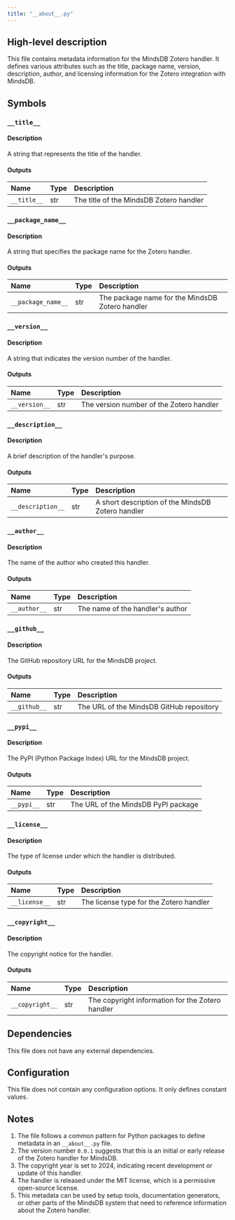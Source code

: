 ```yaml
---
title: "__about__.py"
---
```


## High-level description
This file contains metadata information for the MindsDB Zotero handler. It defines various attributes such as the title, package name, version, description, author, and licensing information for the Zotero integration with MindsDB.

## Symbols

### `__title__`
#### Description
A string that represents the title of the handler.

#### Outputs
| Name | Type | Description |
|:-----|:-----|:------------|
| `__title__` | str | The title of the MindsDB Zotero handler |

### `__package_name__`
#### Description
A string that specifies the package name for the Zotero handler.

#### Outputs
| Name | Type | Description |
|:-----|:-----|:------------|
| `__package_name__` | str | The package name for the MindsDB Zotero handler |

### `__version__`
#### Description
A string that indicates the version number of the handler.

#### Outputs
| Name | Type | Description |
|:-----|:-----|:------------|
| `__version__` | str | The version number of the Zotero handler |

### `__description__`
#### Description
A brief description of the handler's purpose.

#### Outputs
| Name | Type | Description |
|:-----|:-----|:------------|
| `__description__` | str | A short description of the MindsDB Zotero handler |

### `__author__`
#### Description
The name of the author who created this handler.

#### Outputs
| Name | Type | Description |
|:-----|:-----|:------------|
| `__author__` | str | The name of the handler's author |

### `__github__`
#### Description
The GitHub repository URL for the MindsDB project.

#### Outputs
| Name | Type | Description |
|:-----|:-----|:------------|
| `__github__` | str | The URL of the MindsDB GitHub repository |

### `__pypi__`
#### Description
The PyPI (Python Package Index) URL for the MindsDB project.

#### Outputs
| Name | Type | Description |
|:-----|:-----|:------------|
| `__pypi__` | str | The URL of the MindsDB PyPI package |

### `__license__`
#### Description
The type of license under which the handler is distributed.

#### Outputs
| Name | Type | Description |
|:-----|:-----|:------------|
| `__license__` | str | The license type for the Zotero handler |

### `__copyright__`
#### Description
The copyright notice for the handler.

#### Outputs
| Name | Type | Description |
|:-----|:-----|:------------|
| `__copyright__` | str | The copyright information for the Zotero handler |

## Dependencies
This file does not have any external dependencies.

## Configuration
This file does not contain any configuration options. It only defines constant values.

## Notes
1. The file follows a common pattern for Python packages to define metadata in an `__about__.py` file.
2. The version number `0.0.1` suggests that this is an initial or early release of the Zotero handler for MindsDB.
3. The copyright year is set to 2024, indicating recent development or update of this handler.
4. The handler is released under the MIT license, which is a permissive open-source license.
5. This metadata can be used by setup tools, documentation generators, or other parts of the MindsDB system that need to reference information about the Zotero handler.